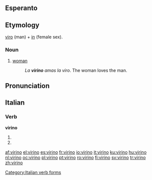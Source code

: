 ==Esperanto==
==Etymology==
[[viro]] (man) + [[in]] (female sex).

===Noun===
{{eo-noun}}

# [[woman]]
#: ''La '''virino''' amas la viro''. The woman loves the man.

==Pronunciation==
{{IPA|/viˈɾino/|lang=eo}}

==Italian==

===Verb===
'''virino'''

# {{form of|[[third-person|Third-person]] [[plural]] [[present subjunctive]]|[[virare#Italian|virare]]|lang=Italian}}
# {{form of|Third-person plural [[imperative]]|virare#Italian|virare|lang=Italian}}

[[Category:Italian verb forms]]

[[af:virino]]
[[el:virino]]
[[es:virino]]
[[fr:virino]]
[[io:virino]]
[[it:virino]]
[[ku:virino]]
[[hu:virino]]
[[nl:virino]]
[[oc:virino]]
[[pl:virino]]
[[pt:virino]]
[[ro:virino]]
[[fi:virino]]
[[sv:virino]]
[[tr:virino]]
[[zh:virino]]